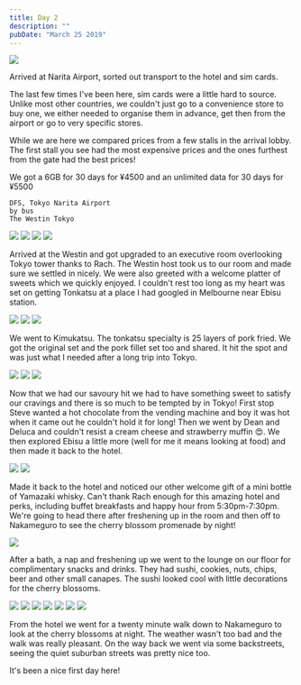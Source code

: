 ```yaml
---
title: Day 2
description: ""
pubDate: "March 25 2019"
---
```



<Grid columns={2}>
  <Img src="/src/content/travel/2019-japan/assets/ee460e23-5535-42dc-8629-804a54f7527d-ba17833eab4596b1b2d84831cabedbf4a45de203.jpg" />
</Grid>

Arrived at Narita Airport, sorted out transport to the hotel and sim cards.

The last few times I've been here, sim cards were a little hard to source. Unlike most other countries, we couldn't just go to a convenience store to buy one, we either needed to organise them in advance, get then from the airport or go to very specific stores.

While we are here we compared prices from a few stalls in the arrival lobby. The first stall you see had the most expensive prices and the ones furthest from the gate had the best prices!

We got a 6GB for 30 days for ¥4500 and an unlimited data for 30 days for ¥5500

```
DFS, Tokyo Narita Airport
by bus
The Westin Tokyo
```

<Grid columns={2}>
  <Img src="/src/content/travel/2019-japan/assets/d8f0f609-3062-4bc8-b907-c38c99f17868-29b0df638f699ee58db41f8a8649b3c53f90c02e.jpg" />
  <Img src="/src/content/travel/2019-japan/assets/0cbb8fa6-fe6d-4c2e-8536-26b61ae09312-c36c0754fff1a96e5d9849830e095d8756338aac.jpg" />
  <Img src="/src/content/travel/2019-japan/assets/c1c10ce8-6f1a-47dd-8240-276e6d46fbe9-d433a6c500598ac3ce43e594ec5b07f365f15604.jpg" />
  <Img src="/src/content/travel/2019-japan/assets/d2c768e4-3bf2-49c6-962a-0a4d55b4af66-b389c9c9c62cdfbd710ba5348e5aa704e94db992.jpg" />
</Grid>

Arrived at the Westin and got upgraded to an executive room overlooking Tokyo tower thanks to Rach. The Westin host took us to our room and made sure we settled in nicely. We were also greeted with a welcome platter of sweets which we quickly enjoyed. I couldn't rest too long as my heart was set on getting Tonkatsu at a place I had googled in Melbourne near Ebisu station.

<Grid columns={3}>
  <Img
    src="/src/content/travel/2019-japan/assets/09612764-c9e4-464a-98d8-ca995920bb4e-3883d71518a227fd584efa0a3116425dceb731e2.jpg"
    colSpan={2}
    rowSpan={2}
  />
  <Img src="/src/content/travel/2019-japan/assets/9fe6ad23-4856-4e19-91a1-f6b3f281ccda-3883d71518a227fd584efa0a3116425dceb731e2.jpg" />
  <Img src="/src/content/travel/2019-japan/assets/4cddfe57-3561-4682-9acb-cf3cd822ec76-2610dbcccdd2f6de143e631738557ffed96153cc.jpg" />
</Grid>

We went to Kimukatsu. The tonkatsu specialty is 25 layers of pork fried. We got the original set and the pork fillet set too and shared. It hit the spot and was just what I needed after a long trip into Tokyo.

<Grid columns={3}>
  <Img src="/src/content/travel/2019-japan/assets/dca723e9-3442-4df3-b060-0072a3c54141-5b79270226e3293ca643433beecaf81a605555f3.jpg" />
  <Img
    src="/src/content/travel/2019-japan/assets/39ab3f53-0dc5-4a0a-8c2c-a31b137fafd7-ad8161821a8d9855337f41275490712540c398f8.jpg"
    colSpan={2}
    rowSpan={2}
  />
  <Img src="/src/content/travel/2019-japan/assets/4b3fec31-2330-44da-85c4-6040d1db345f-5b79270226e3293ca643433beecaf81a605555f3.jpg" />
</Grid>

Now that we had our savoury hit we had to have something sweet to satisfy our cravings and there is so much to be tempted by in Tokyo! First stop Steve wanted a hot chocolate from the vending machine and boy it was hot when it came out he couldn't hold it for long! Then we went by Dean and Deluca and couldn't resist a cream cheese and strawberry muffin 😍. We then explored Ebisu a little more (well for me it means looking at food) and then made it back to the hotel.

<Grid columns={2}>
  <Img src="/src/content/travel/2019-japan/assets/bfab87af-4fbc-48b3-8794-037b18e51ba5-dcd3e79dbc5d3146e0c2aaaed48310462d974511.jpg" />
  <Img src="/src/content/travel/2019-japan/assets/427d54b3-c419-426e-adae-ce84628def01-9ea4802f754bd7ecb76880585d3369e236991701.jpg" />
</Grid>

Made it back to the hotel and noticed our other welcome gift of a mini bottle of Yamazaki whisky. Can't thank Rach enough for this amazing hotel and perks, including buffet breakfasts and happy hour from 5:30pm-7:30pm. We're going to head there after freshening up in the room and then off to Nakameguro to see the cherry blossom promenade by night!

<Grid>
  <Img src="/src/content/travel/2019-japan/assets/4bede37f-ca9b-4e5d-867e-3b3378a59bfc-14b81cc8a657b921d9d2dce7d8c3a585152f5a52.jpg" />
</Grid>

After a bath, a nap and freshening up we went to the lounge on our floor for complimentary snacks and drinks. They had sushi, cookies, nuts, chips, beer and other small canapes. The sushi looked cool with little decorations for the cherry blossoms.

<Grid columns={4}>
  <Img
    src="/src/content/travel/2019-japan/assets/e2f9035b-8a73-41a7-828c-89ff6b34d13c-b18084b3909a38d92d5f50b12d9f4754a9a72e01.jpg"
    colSpan={2}
  />
  <Img
    src="/src/content/travel/2019-japan/assets/e9fd3b49-de5a-4e41-bf12-cb5166c874f6-03c1bee60478c6da9394817c6f93f1d1113d7579.jpg"
    colSpan={2}
  />
  <Img src="/src/content/travel/2019-japan/assets/fd179613-547d-46c3-bc7f-15f245725881-812f348868fcb8359b93b2a022f099e15ba8b265.jpg" />
  <Img src="/src/content/travel/2019-japan/assets/b64a171a-2e9b-4d1d-b524-57b3fb851b00-e52768baac35f6f1308bb8e513b69435d2359aec.jpg" />
  <Img
    src="/src/content/travel/2019-japan/assets/e1f35833-713a-472b-bdd5-69e59e8fc993-3c1de9a2ce5dbdb70fbdbc308dd2311a31e34dfd.jpg"
    colSpan={2}
    rowSpan={2}
  />
  <Img src="/src/content/travel/2019-japan/assets/c40e89e3-6c69-4c0b-bf61-2aa1d0d08597-e1562dde9f936e5871ec9417fe5b22345a859619.jpg" />
  <Img src="/src/content/travel/2019-japan/assets/12e48367-e570-44e6-93f2-16cad78e6429-946976051ddd9042c3e34502cae0d18d27de41e6.jpg" />
</Grid>

From the hotel we went for a twenty minute walk down to Nakameguro to look at the cherry blossoms at night. The weather wasn't too bad and the walk was really pleasant. On the way back we went via some backstreets, seeing the quiet suburban streets was pretty nice too.

It's been a nice first day here!
